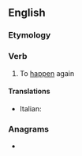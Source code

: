 ==English==

===Etymology===
{{prefix|en|re|happen}}

===Verb===
{{en-verb|rehappens|rehappening|rehappened}} {{lb|en|intransitive}}

# {{lb|en|rare}} To [[happen]] again

====Translations====
{{trans-top|to happen again}}
* Italian: {{t|it|riaccadere}}
{{trans-mid}}
{{trans-bottom}}

===Anagrams===
* {{anagrams|en|happener}}